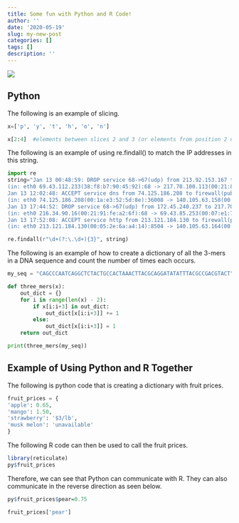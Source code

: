 ```yaml
---
title: Some fun with Python and R Code!
author: ''
date: '2020-05-19'
slug: my-new-post
categories: []
tags: []
description: ''
---
```


![](/blog/2020-05-19-my-new-post_files/blogpic.png)

## Python

The following is an example of slicing.
```python
x=['p', 'y', 't', 'h', 'o', 'n']

x[2:4]  #elements between slices 2 and 3 (or elements from position 2 up to but not including 4)
```

The following is an example of using re.findall() to match the IP addresses in this string.
```python
import re
string="Jan 13 00:48:59: DROP service 68->67(udp) from 213.92.153.167 to 69.43.107.219, prefix: \"spoof iana-0/8\" \
(in: eth0 69.43.112.233(38:f8:b7:90:45:92):68 -> 217.70.100.113(00:21:87:79:9c:d9):67 UDP len:576 ttl:64) \
Jan 13 12:02:48: ACCEPT service dns from 74.125.186.208 to firewall(pub-nic-dns), prefix: \"none\" \
(in: eth0 74.125.186.208(00:1a:e3:52:5d:8e):36008 -> 140.105.63.158(00:1a:9a:86:2e:62):53 UDP len:82 ttl:38) \
Jan 13 17:44:52: DROP service 68->67(udp) from 172.45.240.237 to 217.70.177.60, prefix: \"spoof iana-0/8\" \
(in: eth0 216.34.90.16(00:21:91:fe:a2:6f):68 -> 69.43.85.253(00:07:e1:7c:53:db):67 UDP len:328 ttl:64) \
Jan 13 17:52:08: ACCEPT service http from 213.121.184.130 to firewall(pub-nic), prefix: \"none\" \
(in: eth0 213.121.184.130(00:05:2e:6a:a4:14):8504 -> 140.105.63.164(00:60:11:92:ed:1b):80 TCP flags: ****S* len:52 ttl:109)"

re.findall(r"\d+(?:\.\d+){3}", string)
```

The following is an example of how to create a dictionary of all the 3-mers in a DNA sequence and count the number of times each occurs.
```python
my_seq = "CAGCCCAATCAGGCTCTACTGCCACTAAACTTACGCAGGATATATTTACGCCGACGTACT"

def three_mers(x):
    out_dict = {}
    for i in range(len(x) - 2):
        if x[i:i+3] in out_dict:
            out_dict[x[i:i+3]] += 1
        else:
            out_dict[x[i:i+3]] = 1
    return out_dict

print(three_mers(my_seq))
```

## Example of Using Python and R Together

The following is python code that is creating a dictionary with fruit prices.
```python
fruit_prices = {
'apple': 0.65,
'mango': 1.50,
'strawberry': '$3/lb',
'musk melon': 'unavailable'
}
```

The following R code can then be used to call the fruit prices.
```R
library(reticulate)
py$fruit_prices
```

Therefore, we can see that Python can communicate with R. They can also communicate in the reverse direction as seen below.
```R
py$fruit_prices$pear=0.75
```

```python
fruit_prices['pear']
```




